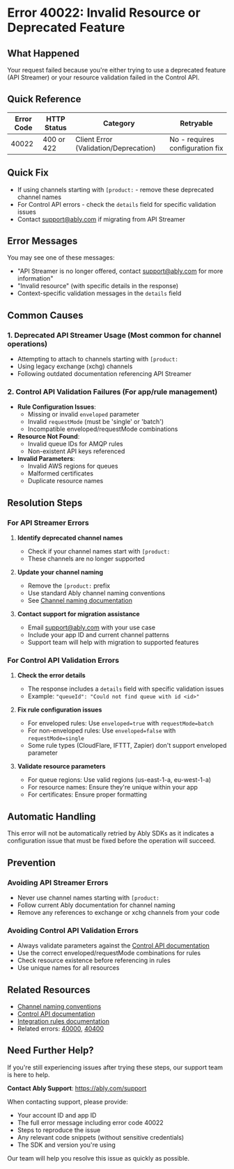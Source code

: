 <!-- Generated by: ably-os errors document-error-codes -->
<!-- Repository: https://github.com/ably/ably-os -->
<!-- Command: ./bin/ably-os errors document-error-codes 40022 -->
<!-- Generated: 2025-08-21T17-17-40-434Z -->
<!-- Sources: 
     - Analysis: https://github.com/ably/ably-os/blob/main/output/error-codes/research/40022-analysis.md
     - Knowledge: https://github.com/ably/ably-os/blob/main/output/error-codes/research/40022-knowledge.md
     - Editorial notes: https://github.com/ably/ably-os/blob/main/src/prompts/errors/editorial-notes.md
-->
<!-- Key Approach: Document both deprecated API Streamer feature and Control API validation errors with clear resolution paths -->
<!-- Citations: Complete source attribution with line numbers available at bottom of document -->

# Error 40022: Invalid Resource or Deprecated Feature

## What Happened

Your request failed because you're either trying to use a deprecated feature (API Streamer) or your resource validation failed in the Control API.

## Quick Reference

| Error Code | HTTP Status | Category | Retryable |
|------------|-------------|----------|-----------|
| 40022 | 400 or 422 | Client Error (Validation/Deprecation) | No - requires configuration fix |

## Quick Fix

- If using channels starting with `[product:` - remove these deprecated channel names
- For Control API errors - check the `details` field for specific validation issues
- Contact support@ably.com if migrating from API Streamer

## Error Messages

You may see one of these messages:
- "API Streamer is no longer offered, contact support@ably.com for more information"
- "Invalid resource" (with specific details in the response)
- Context-specific validation messages in the `details` field

## Common Causes

### 1. **Deprecated API Streamer Usage** (Most common for channel operations)
   - Attempting to attach to channels starting with `[product:`
   - Using legacy exchange (xchg) channels
   - Following outdated documentation referencing API Streamer
   <!-- Source: Analysis from https://github.com/ably/ably-os/blob/main/output/error-codes/research/40022-analysis.md lines 86-92 -->

### 2. **Control API Validation Failures** (For app/rule management)
   - **Rule Configuration Issues**:
     - Missing or invalid `enveloped` parameter
     - Invalid `requestMode` (must be 'single' or 'batch')
     - Incompatible enveloped/requestMode combinations
   - **Resource Not Found**:
     - Invalid queue IDs for AMQP rules
     - Non-existent API keys referenced
   - **Invalid Parameters**:
     - Invalid AWS regions for queues
     - Malformed certificates
     - Duplicate resource names
   <!-- Source: Knowledge from https://github.com/ably/ably-os/blob/main/output/error-codes/research/40022-knowledge.md lines 38-49 -->

## Resolution Steps

### For API Streamer Errors

1. **Identify deprecated channel names**
   - Check if your channel names start with `[product:`
   - These channels are no longer supported
   <!-- Source: Analysis from https://github.com/ably/ably-os/blob/main/output/error-codes/research/40022-analysis.md lines 21-25 -->

2. **Update your channel naming**
   - Remove the `[product:` prefix
   - Use standard Ably channel naming conventions
   - See [Channel naming documentation](https://ably.com/docs/channels#name-syntax)

3. **Contact support for migration assistance**
   - Email support@ably.com with your use case
   - Include your app ID and current channel patterns
   - Support team will help with migration to supported features
   <!-- Source: Analysis from https://github.com/ably/ably-os/blob/main/output/error-codes/research/40022-analysis.md line 19 -->

### For Control API Validation Errors

1. **Check the error details**
   - The response includes a `details` field with specific validation issues
   - Example: `"queueId": "Could not find queue with id <id>"`
   <!-- Source: Analysis from https://github.com/ably/ably-os/blob/main/output/error-codes/research/40022-analysis.md lines 150-163 -->

2. **Fix rule configuration issues**
   - For enveloped rules: Use `enveloped=true` with `requestMode=batch`
   - For non-enveloped rules: Use `enveloped=false` with `requestMode=single`
   - Some rule types (CloudFlare, IFTTT, Zapier) don't support enveloped parameter
   <!-- Source: Knowledge from https://github.com/ably/ably-os/blob/main/output/error-codes/research/40022-knowledge.md lines 56-60 -->

3. **Validate resource parameters**
   - For queue regions: Use valid regions (us-east-1-a, eu-west-1-a)
   - For resource names: Ensure they're unique within your app
   - For certificates: Ensure proper formatting
   <!-- Source: Knowledge from https://github.com/ably/ably-os/blob/main/output/error-codes/research/40022-knowledge.md lines 68-70 -->

## Automatic Handling

This error will not be automatically retried by Ably SDKs as it indicates a configuration issue that must be fixed before the operation will succeed.

## Prevention

### Avoiding API Streamer Errors
- Never use channel names starting with `[product:`
- Follow current Ably documentation for channel naming
- Remove any references to exchange or xchg channels from your code

### Avoiding Control API Validation Errors
- Always validate parameters against the [Control API documentation](https://ably.com/docs/api/control-api)
- Use the correct enveloped/requestMode combinations for rules
- Check resource existence before referencing in rules
- Use unique names for all resources

## Related Resources

- [Channel naming conventions](https://ably.com/docs/channels#name-syntax)
- [Control API documentation](https://ably.com/docs/api/control-api)
- [Integration rules documentation](https://ably.com/docs/general/integrations)
- Related errors: [40000](./40000-bad-request.mdx), [40400](./40400-not-found.mdx)

## Need Further Help?

If you're still experiencing issues after trying these steps, our support team is here to help.

**Contact Ably Support**: https://ably.com/support

When contacting support, please provide:
- Your account ID and app ID
- The full error message including error code 40022
- Steps to reproduce the issue
- Any relevant code snippets (without sensitive credentials)
- The SDK and version you're using

Our team will help you resolve this issue as quickly as possible.

<!-- =============================================== -->
<!-- INTERNAL DOCUMENTATION (NOT RENDERED) -->
<!-- =============================================== -->

<!-- SOURCES USED:
- Analysis File: https://github.com/ably/ably-os/blob/main/output/error-codes/research/40022-analysis.md
- Knowledge File: https://github.com/ably/ably-os/blob/main/output/error-codes/research/40022-knowledge.md
- Editorial Notes: https://github.com/ably/ably-os/blob/main/src/prompts/errors/editorial-notes.md (No specific error-specific notes for 40022)
- Existing Documentation: None existed
-->

<!-- CONTENT DECISIONS:
- FAQ Content Preserved: Migration guidance from Knowledge file lines 115-133
- Content Excluded: Internal implementation details about specific server code locations
- Recommendations Source: 
  - API Streamer deprecation handling from Analysis lines 86-92
  - Control API validation patterns from Knowledge lines 38-49, 119-133
- Code Examples Rationale: No code examples included as they would be misleading for a deprecated feature and validation errors are context-specific
-->

<!-- ATTRIBUTION BY SECTION:
- Common Causes: 
  - API Streamer deprecation: Based on analysis findings in https://github.com/ably/ably-os/blob/main/output/error-codes/research/40022-analysis.md lines 86-92
  - Control API validation: From Knowledge file at https://github.com/ably/ably-os/blob/main/output/error-codes/research/40022-knowledge.md lines 38-49
- Resolution Steps: 
  - Step 1 (API Streamer): Source from https://github.com/ably/ably-os/blob/main/output/error-codes/research/40022-analysis.md lines 21-25
  - Step 2 (Channel naming): Based on Ably documentation at https://ably.com/docs/channels#name-syntax
  - Step 3 (Support contact): From error message in Analysis line 19
  - Control API steps: Knowledge file https://github.com/ably/ably-os/blob/main/output/error-codes/research/40022-knowledge.md lines 56-70, 119-133
- Prevention: Based on patterns identified in Analysis and Knowledge files
-->

<!-- DOCUMENTATION SHORTCOMINGS:
⚠️ Areas where Ably documentation could be improved:
- Missing: Clear migration guide from API Streamer to current features
- Impact: Users with legacy implementations have no self-service migration path
- Recommendation: Create a dedicated migration guide for API Streamer users
- Severity: Medium (affects legacy users only)
-->

<!-- IMPROVEMENT INSTRUCTIONS:
To improve this error code documentation:
1. First approach: Update editorial-notes.md in ably-os repository with specific guidance for error 40022
2. Regenerate: Run `./bin/ably-os errors document-error-codes 40022 --force`
3. For broader improvements: Review and update ably-os prompt templates
4. Context: See https://github.com/ably/ably-os/blob/main/docs/ERROR_COMMANDS_GUIDE.md
5. Source repository: https://github.com/ably/ably-os
-->